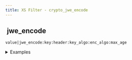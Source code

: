 ```yaml
---
title: XS Filter - crypto_jwe_encode
---
```


## <img src="../assets/docuBadge (11).png" alt="" data-size="line"> jwe\_encode <a href="#xs-crypto_jwe_encode" id="xs-crypto_jwe_encode"></a>

`value|jwe_encode:key:header:key_algo:enc_algo:max_age`

<details>

<summary>Examples</summary>

```javascript
data|jwe_encode:"{}":"{}":"A256KW":"A256CBC-HS512":0    // Returns JWE token
```

</details>
